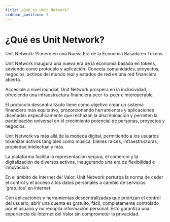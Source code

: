 ```yaml
---
title: ¿Qué es Unit Network?
sidebar_position: 3
---
```


# ¿Qué es Unit Network?

Unit Network: Pionero en una Nueva Era de la Economía Basada en Tokens

Unit Network inaugura una nueva era de la economía basada en tokens, sirviendo como protocolo y aplicación. Conecta comunidades, proyectos, negocios, activos del mundo real y estados de red en una red financiera abierta.

Accesible a nivel mundial, Unit Network prospera en la inclusividad, ofreciendo una infraestructura financiera peer-to-peer e interoperable.

El protocolo descentralizado tiene como objetivo crear un sistema financiero más equitativo, proporcionando herramientas y aplicaciones diseñadas específicamente que rechazan la discriminación y permiten la participación universal en el crecimiento potencial de personas, proyectos y negocios.

Unit Network va más allá de la moneda digital, permitiendo a los usuarios tokenizar activos tangibles como música, bienes raíces, infraestructuras, propiedad intelectual y más.

La plataforma facilita la representación segura, el comercio y la digitalización de diversos activos, inaugurando una era de flexibilidad e innovación.

En el ámbito de Internet del Valor, Unit Network perturba la norma de ceder el control y el acceso a los datos personales a cambio de servicios 'gratuitos' en internet.

Con aplicaciones y herramientas descentralizadas que priorizan el control del usuario, abrir una cuenta es gratuito, fácil, completamente controlado por el usuario y no recopila información personal. Esto garantiza una experiencia de Internet del Valor sin comprometer la privacidad.
